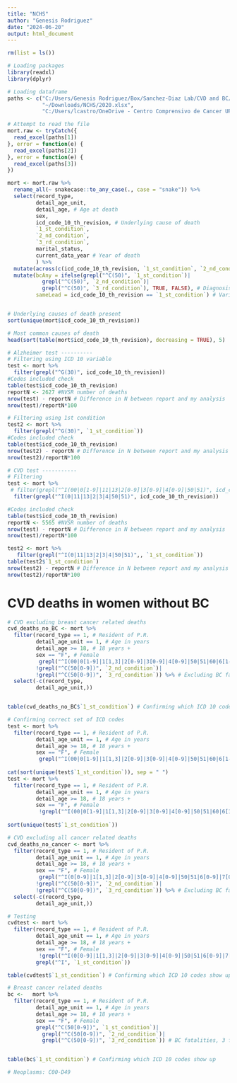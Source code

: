 ---
title: "NCHS"
author: "Genesis Rodriguez"
date: "2024-06-20"
output: html_document
---

```{r data_wrangling, include=FALSE}
rm(list = ls())

# Loading packages
library(readxl)
library(dplyr)

# Loading dataframe
paths <- c("C:/Users/Genesis Rodriguez/Box/Sanchez-Diaz Lab/CVD and BC/Defunciones/NCHS/Procesadas/Listas/2020.xlsx",
           "~/Downloads/NCHS/2020.xlsx",
           "C:/Users/lcastro/OneDrive - Centro Comprensivo de Cancer UPR/projects_shared/BBC/Project_Dra. Carola/Data/NCHS/2020.xlsx")

# Attempt to read the file
mort.raw <- tryCatch({
  read_excel(paths[1])
}, error = function(e) {
  read_excel(paths[2])
}, error = function(e) {
  read_excel(paths[3])
})

mort <- mort.raw %>%
  rename_all(~ snakecase::to_any_case(., case = "snake")) %>% 
  select(record_type,
         detail_age_unit, 
         detail_age, # Age at death
         sex,
         icd_code_10_th_revision, # Underlying cause of death
         `1_st_condition`,
         `2_nd_condition`,
         `3_rd_condition`,
         marital_status,
         current_data_year # Year of death
         ) %>% 
  mutate(across(c(icd_code_10_th_revision, `1_st_condition`, `2_nd_condition`, `3_rd_condition`), ~ sub("^(.{3})(.)", "\\1.\\2", .))) %>% # Insert a period after the third character for any 4-character string in `1_st_condition`
  mutate(bcAny = ifelse(grepl("^C(50)", `1_st_condition`)|
           grepl("^C(50)", `2_nd_condition`)|
           grepl("^C(50)", `3_rd_condition`), TRUE, FALSE), # Diagnosis in any level
         sameLead = icd_code_10_th_revision == `1_st_condition`) # Variable that checks if ICD 10 and 1st Condition are the same


# Underlying causes of death present
sort(unique(mort$icd_code_10_th_revision))

# Most common causes of death
head(sort(table(mort$icd_code_10_th_revision), decreasing = TRUE), 5)
```

```{r quality_control, include=FALSE}
# Alzheimer test ----------
# Filtering using ICD 10 variable
test <- mort %>%
  filter(grepl("^G(30)", icd_code_10_th_revision))
#Codes included check
table(test$icd_code_10_th_revision)
reportN <- 2627 #NVSR number of deaths
nrow(test) - reportN # Difference in N between report and my analysis
nrow(test)/reportN*100

# Filtering using 1st condition
test2 <- mort %>%
  filter(grepl("^G(30)", `1_st_condition`))
#Codes included check
table(test$icd_code_10_th_revision)
nrow(test2) - reportN # Difference in N between report and my analysis
nrow(test2)/reportN*100

# CVD test -----------
# Filtering
test <- mort %>%
 # filter(grepl("^I(00|0[1-9]|11|13|2[0-9]|3[0-9]|4[0-9]|50|51)", icd_code_10_th_revision))
  filter(grepl("^I(0|11|13|2|3|4|50|51)", icd_code_10_th_revision))

#Codes included check
table(test$icd_code_10_th_revision)
reportN <- 5565 #NVSR number of deaths
nrow(test) - reportN # Difference in N between report and my analysis
nrow(test)/reportN*100

test2 <- mort %>%
   filter(grepl("^I(0|11|13|2|3|4|50|51)",, `1_st_condition`))
table(test2$`1_st_condition`)
nrow(test2) - reportN # Difference in N between report and my analysis
nrow(test2)/reportN*100
```

# CVD deaths in women without BC
```{r CVD_deaths_women, include=FALSE}
# CVD excluding breast cancer related deaths
cvd_deaths_no_BC <- mort %>%
  filter(record_type == 1, # Resident of P.R.
         detail_age_unit == 1, # Age in years
         detail_age >= 18, # 18 years +
         sex == "F", # Female
          grepl("^I(00|0[1-9]|1[1,3]|2[0-9]|3[0-9]|4[0-9]|50|51|60|6[1-9]|7[0-8])", `1_st_condition`),
         !grepl("^C(50[0-9])", `2_nd_condition`)|
         !grepl("^C(50[0-9])", `3_rd_condition`)) %>% # Excluding BC fatalities 
  select(-c(record_type,
         detail_age_unit,))


table(cvd_deaths_no_BC$`1_st_condition`) # Confirming which ICD 10 codes show up

# Confirming correct set of ICD codes
test <- mort %>%
  filter(record_type == 1, # Resident of P.R.
         detail_age_unit == 1, # Age in years
         detail_age >= 18, # 18 years +
         sex == "F", # Female
          grepl("^I(00|0[1-9]|1[1,3]|2[0-9]|3[0-9]|4[0-9]|50|51|60|6[1-9]|7[0-8])", `1_st_condition`))
         
cat(sort(unique(test$`1_st_condition`)), sep = " ")
test <- mort %>%
  filter(record_type == 1, # Resident of P.R.
         detail_age_unit == 1, # Age in years
         detail_age >= 18, # 18 years +
         sex == "F", # Female
          !grepl("^I(00|0[1-9]|1[1,3]|2[0-9]|3[0-9]|4[0-9]|50|51|60|6[1-9]|7[0-8])", `1_st_condition`))
         
sort(unique(test$`1_st_condition`))

# CVD excluding all cancer related deaths
cvd_deaths_no_cancer <- mort %>%
  filter(record_type == 1, # Resident of P.R.
         detail_age_unit == 1, # Age in years
         detail_age >= 18, # 18 years +
         sex == "F", # Female
          grepl("^I(0[0-9]|1[1,3]|2[0-9]|3[0-9]|4[0-9]|50|51|6[0-9]|7[0-8])\\b", `1_st_condition`),
         !grepl("^C(50[0-9])", `2_nd_condition`)|
         !grepl("^C(50[0-9])", `3_rd_condition`)) %>% # Excluding BC fatalities
  select(-c(record_type,
         detail_age_unit,))

# Testing
cvdtest <- mort %>%
  filter(record_type == 1, # Resident of P.R.
         detail_age_unit == 1, # Age in years
         detail_age >= 18, # 18 years +
         sex == "F", # Female
          !grepl("^I(0[0-9]|1[1,3]|2[0-9]|3[0-9]|4[0-9]|50|51|6[0-9]|7[0-8])\\b", `1_st_condition`),
         grepl("^I", `1_st_condition`))

table(cvdtest$`1_st_condition`) # Confirming which ICD 10 codes show up

# Breast cancer related deaths
bc <-   mort %>%
  filter(record_type == 1, # Resident of P.R.
         detail_age_unit == 1, # Age in years
         detail_age >= 18, # 18 years +
         sex == "F", # Female
         grepl("^C(50[0-9])", `1_st_condition`)|
           grepl("^C(50[0-9])", `2_nd_condition`)|
           grepl("^C(50[0-9])", `3_rd_condition`)) # BC fatalities, 3 first causes


table(bc$`1_st_condition`) # Confirming which ICD 10 codes show up

# Neoplasms: C00-D49
```

